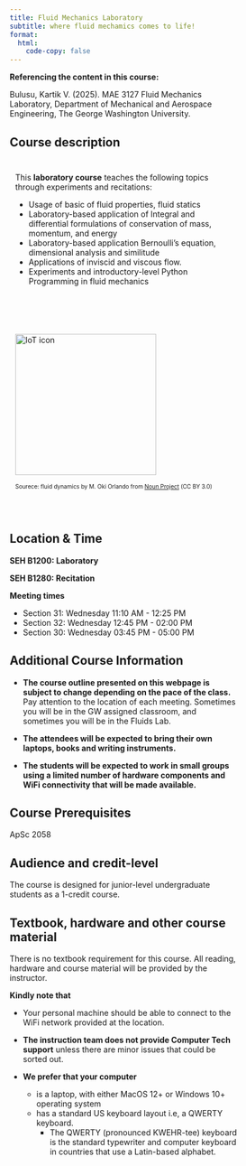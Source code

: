 ```yaml
---
title: Fluid Mechanics Laboratory 
subtitle: where fluid mechamics comes to life!
format:
  html:
    code-copy: false
---
```

:::{.callout-important}
**Referencing the content in this course:**

Bulusu, Kartik V. (2025). MAE 3127 Fluid Mechanics Laboratory, Department of Mechanical and Aerospace Engineering, The George Washington University.
:::

<!-- :::{.callout-important}
**Registartion:**
[Registration link](https://events.vtools.ieee.org/event/register/437187)
::: -->

## Course description
<html>
<head>
    <style>
        body {
            -webkit-user-select: none; /* Safari */
            -moz-user-select: none; /* Firefox */
            -ms-user-select: none; /* IE10+/Edge */
            user-select: none; /* Standard */
        }
    </style>
</head>
<body>

<html>
<head>
<meta name="viewport" content="width=device-width, initial-scale=1">
<style>
* {
  box-sizing: border-box;
}

/* Create two unequal columns that floats next to each other */
.column {
  float: left;
  padding: 10px;
  height: 300px; /* Should be removed. Only for demonstration */
}

.left {
  width: 75%;
}

.right {
  width: 25%;
}

/* Clear floats after the columns */
.row:after {
  content: "";
  display: table;
  clear: both;
}
</style>
</head>
<body>

<div class="row">
  <div class="column">
This <strong>laboratory course</strong> teaches the following topics through experiments and recitations: 

- Usage of basic of fluid properties, fluid statics 
- Laboratory-based application of Integral and differential formulations of conservation of mass, momentum, and energy
- Laboratory-based application Bernoulli’s equation, dimensional analysis and similitude
- Applications of inviscid and viscous flow. 
- Experiments and introductory-level Python Programming in fluid mechanics 
 </div>

 <div class="column">
 <!-- "float: left;  -->
<img src="/images/noun-fluid-dynamics-5399410.png" alt="IoT icon" style="object-fit:contain width:250px;height:250px; margin-right: 10px;" /><br>
 <p><font size="1">
 Sourece: fluid dynamics by M. Oki Orlando from <a href="https://thenounproject.com/browse/icons/term/fluid-dynamics/" target="_blank" title="fluid dynamics Icons">Noun Project</a> (CC BY 3.0)</font></p>
 </div>
</div> 
<br>


::: {.callout-tip}
## Location & Time
**SEH B1200: Laboratory** 

**SEH B1280: Recitation** 

**Meeting times**

- Section 31: Wednesday 11:10 AM - 12:25 PM
- Section 32: Wednesday 12:45 PM - 02:00 PM
- Section 30: Wednesday 03:45 PM - 05:00 PM
:::

## Additional Course Information
- <strong>The course outline presented on this webpage is subject to change depending on the pace of the class. </strong> Pay attention to the location of each meeting. Sometimes you will be in the GW assigned classroom, and sometimes you will be in the Fluids Lab.

- <strong>The attendees will be expected to bring their own laptops, books and writing instruments.</strong>

- <strong>The students will be expected to work in small groups using a limited number of hardware components and WiFi connectivity that will be made available.</strong>

## Course Prerequisites 
ApSc 2058

## Audience and credit-level
The course is designed for junior-level undergraduate students as a 1-credit course. 

<!-- ## Workload
This course will have 150 minutes of lecture time per week, that includes approximately 60-75 minutes of hands-on, microlab work. The course requires between 2-4 hours per week on average for homework assignments or project-based deliverables. -->

## Textbook, hardware and other course material
There is no textbook requirement for this course. All reading, hardware and course material will be provided by the instructor.

:::{.callout-important}
<!-- - Our staff is limiting the use of Linux OS-based laptops and cannot support them this semester.  -->
**Kindly note that**

- Your personal machine should be able to connect to the WiFi network provided at the location. 

- **The instruction team does not provide Computer Tech support** unless there are minor issues that could be sorted out.  

- **We prefer that your computer**
    - is a laptop, with either MacOS 12+ or Windows 10+ operating system 
    - has a standard US keyboard layout i.e, a QWERTY keyboard. 
        - The QWERTY (pronounced KWEHR-tee) keyboard is the standard typewriter and computer keyboard in countries that use a Latin-based alphabet.
:::
<!-- ::: {.callout-note}
Note that there are five types of callouts, including:
`note`, `warning`, `important`, `tip`, and `caution`.
::: -->



<!-- ::: {.callout-caution collapse="true"}
## Expand To Learn About Collapse

This is an example of a 'folded' caution callout that can be expanded by the user. You can use `collapse="true"` to collapse it by default or `collapse="false"` to make a collapsible callout that is expanded by default.
:::
:::{.callout-note}
## Time & Location of the Workshop
**Thomas Jefferson Meeting Room 1**
[Thomas Jefferson Library](https://www.fairfaxcounty.gov/library/branches/thomas-jefferson) 
7415 Arlington Boulevard 
Falls Church, VA 22042

**Meeting time**
9:00 AM – 12:00 Noon
::: -->

<!-- :::{.callout-note}
Lecture times are from 
::: -->

<!-- This is a Quarto website.

To learn more about Quarto websites visit <https://quarto.org/docs/websites>. -->
